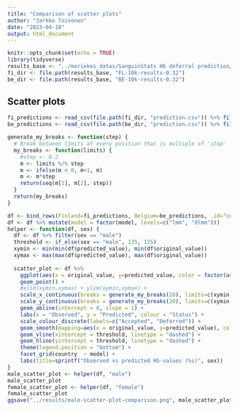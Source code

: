 ```yaml
---
title: "Comparison of scatter plots"
author: "Jarkko Toivonen"
date: "2023-04-18"
output: html_document
---
```


```r
knitr::opts_chunk$set(echo = TRUE)
library(tidyverse)
results_base <- "../mariekes_datas/SanguinStats Hb deferral prediction/results/v0.32_results"
fi_dir <- file.path(results_base, "FL-10k-results-0.32")
be_dir <- file.path(results_base, "BE-10k-results-0.32")
```

## Scatter plots

```r
fi_predictions <- read_csv(file.path(fi_dir, "prediction.csv")) %>% filter(model %in% c("lmm", "dlmm"))
be_predictions <- read_csv(file.path(be_dir, "prediction.csv")) %>% filter(model %in% c("lmm", "dlmm"))
```

```r
generate_my_breaks <- function(step) {
  # Break between limits at every position that is multiple of 'step' 
  my_breaks <- function(limits) {
    #step <- 0.2
    m <- limits %/% step
    m <- ifelse(m < 0, m+1, m)
    m <- m*step
    return(seq(m[1], m[2], step))
  }
  return(my_breaks)
}
```

```r
df <- bind_rows(Finland=fi_predictions, Belgium=be_predictions, .id="country")
df <- df %>% mutate(model = factor(model, levels=c("lmm", "dlmm")))
helper <- function(df, sex) {
  df <- df %>% filter(sex == "male")
  threshold <- if_else(sex == "male", 135, 125)
  xymin <- min(min(df$predicted_value), min(df$original_value))
  xymax <- max(max(df$predicted_value), max(df$original_value))
  
  scatter_plot <- df %>% 
    ggplot(aes(x = original_value, y=predicted_value, color = factor(as.integer(original_label)))) +
    geom_point() +
    #xlim(xymin,xymax) + ylim(xymin,xymax) +
    scale_x_continuous(breaks = generate_my_breaks(20), limits=c(xymin,xymax)) +
    scale_y_continuous(breaks = generate_my_breaks(20), limits=c(xymin,xymax)) +
    geom_abline(intercept = 0, slope = 1) +
    labs(x = "Observed", y = "Predicted", colour = "Status") +
    scale_colour_discrete(labels=c("Accepted", "Deferred")) +
    geom_smooth(mapping=aes(x = original_value, y=predicted_value), colour="black", show.legend = FALSE) +
    geom_vline(xintercept = threshold, linetype = "dashed") +
    geom_hline(yintercept = threshold, linetype = "dashed") +
    theme(legend.position = "bottom") +
    facet_grid(country  ~ model) +
    labs(title=sprintf("Observed vs predicted Hb-values (%s)", sex))
}
male_scatter_plot <- helper(df, "male")
male_scatter_plot
female_scatter_plot <- helper(df, "female")
female_scatter_plot
ggsave("../results/male-scatter-plot-comparison.png", male_scatter_plot)
```

